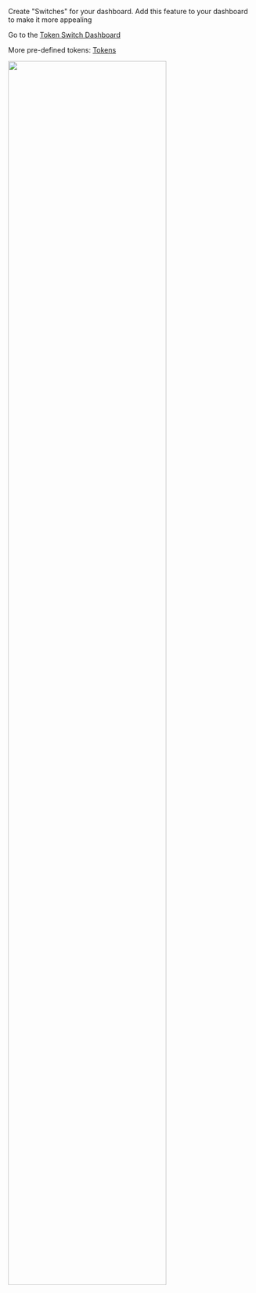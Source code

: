 Create "Switches" for your dashboard. Add this feature to your dashboard to make it more appealing

Go to the [Token Switch Dashboard](switches) 

More pre-defined tokens: [Tokens](tokens) 

<img src="/static/app/splunk4champions2/images/token_switch.png" width="80%" />
